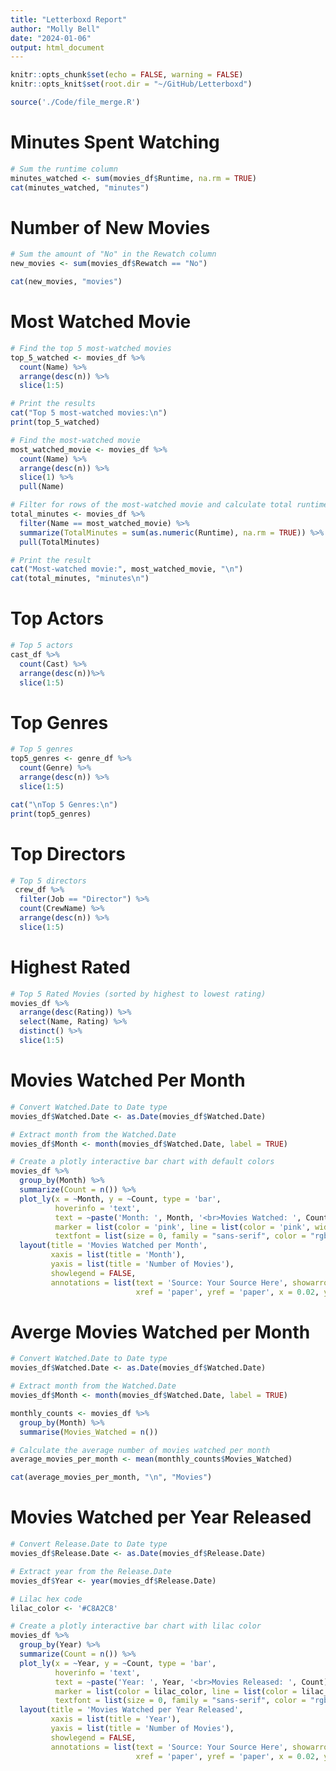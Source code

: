 ```yaml
---
title: "Letterboxd Report"
author: "Molly Bell"
date: "2024-01-06"
output: html_document
---
```


```r
knitr::opts_chunk$set(echo = FALSE, warning = FALSE)
knitr::opts_knit$set(root.dir = "~/GitHub/Letterboxd")
```

```r
source('./Code/file_merge.R')
```

# Minutes Spent Watching
```r
# Sum the runtime column
minutes_watched <- sum(movies_df$Runtime, na.rm = TRUE)
cat(minutes_watched, "minutes")
```

# Number of New Movies
```r
# Sum the amount of "No" in the Rewatch column
new_movies <- sum(movies_df$Rewatch == "No")

cat(new_movies, "movies")

```
# Most Watched Movie
```r
# Find the top 5 most-watched movies
top_5_watched <- movies_df %>%
  count(Name) %>%
  arrange(desc(n)) %>%
  slice(1:5)

# Print the results
cat("Top 5 most-watched movies:\n")
print(top_5_watched)
```
```r


# Find the most-watched movie
most_watched_movie <- movies_df %>%
  count(Name) %>%
  arrange(desc(n)) %>%
  slice(1) %>%
  pull(Name)

# Filter for rows of the most-watched movie and calculate total runtime
total_minutes <- movies_df %>%
  filter(Name == most_watched_movie) %>%
  summarize(TotalMinutes = sum(as.numeric(Runtime), na.rm = TRUE)) %>%
  pull(TotalMinutes)

# Print the result
cat("Most-watched movie:", most_watched_movie, "\n")
cat(total_minutes, "minutes\n")

```

# Top Actors

```r
# Top 5 actors
cast_df %>%
  count(Cast) %>%
  arrange(desc(n))%>%
  slice(1:5) 
```
# Top Genres

```r
# Top 5 genres
top5_genres <- genre_df %>%
  count(Genre) %>%
  arrange(desc(n)) %>%
  slice(1:5)

cat("\nTop 5 Genres:\n")
print(top5_genres)
```
# Top Directors

```r
# Top 5 directors
 crew_df %>%
  filter(Job == "Director") %>%
  count(CrewName) %>%
  arrange(desc(n)) %>%
  slice(1:5)

```
# Highest Rated

```r
# Top 5 Rated Movies (sorted by highest to lowest rating)
movies_df %>%
  arrange(desc(Rating)) %>%
  select(Name, Rating) %>%
  distinct() %>%
  slice(1:5)
```


# Movies Watched Per Month
```r

# Convert Watched.Date to Date type
movies_df$Watched.Date <- as.Date(movies_df$Watched.Date)

# Extract month from the Watched.Date
movies_df$Month <- month(movies_df$Watched.Date, label = TRUE)

# Create a plotly interactive bar chart with default colors
movies_df %>%
  group_by(Month) %>%
  summarize(Count = n()) %>%
  plot_ly(x = ~Month, y = ~Count, type = 'bar',
          hoverinfo = 'text',
          text = ~paste('Month: ', Month, '<br>Movies Watched: ', Count),
          marker = list(color = 'pink', line = list(color = 'pink', width = 2)),
          textfont = list(size = 0, family = "sans-serif", color = "rgba(0,0,0,0)")) %>%
  layout(title = 'Movies Watched per Month',
         xaxis = list(title = 'Month'),
         yaxis = list(title = 'Number of Movies'),
         showlegend = FALSE,
         annotations = list(text = 'Source: Your Source Here', showarrow = FALSE,
                            xref = 'paper', yref = 'paper', x = 0.02, y = -0.2))


```

# Averge Movies Watched per Month
```r
# Convert Watched.Date to Date type
movies_df$Watched.Date <- as.Date(movies_df$Watched.Date)

# Extract month from the Watched.Date
movies_df$Month <- month(movies_df$Watched.Date, label = TRUE)

monthly_counts <- movies_df %>%
  group_by(Month) %>%
  summarise(Movies_Watched = n())

# Calculate the average number of movies watched per month
average_movies_per_month <- mean(monthly_counts$Movies_Watched)

cat(average_movies_per_month, "\n", "Movies")
```


# Movies Watched per Year Released
```r
# Convert Release.Date to Date type
movies_df$Release.Date <- as.Date(movies_df$Release.Date)

# Extract year from the Release.Date
movies_df$Year <- year(movies_df$Release.Date)

# Lilac hex code
lilac_color <- '#C8A2C8'

# Create a plotly interactive bar chart with lilac color
movies_df %>%
  group_by(Year) %>%
  summarize(Count = n()) %>%
  plot_ly(x = ~Year, y = ~Count, type = 'bar',
          hoverinfo = 'text',
          text = ~paste('Year: ', Year, '<br>Movies Released: ', Count),
          marker = list(color = lilac_color, line = list(color = lilac_color, width = 2)),
          textfont = list(size = 0, family = "sans-serif", color = "rgba(0,0,0,0)")) %>%
  layout(title = 'Movies Watched per Year Released',
         xaxis = list(title = 'Year'),
         yaxis = list(title = 'Number of Movies'),
         showlegend = FALSE,
         annotations = list(text = 'Source: Your Source Here', showarrow = FALSE,
                            xref = 'paper', yref = 'paper', x = 0.02, y = -0.2))


```

